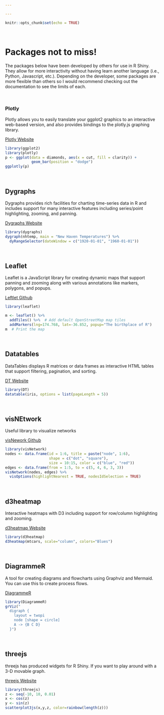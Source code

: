 ```yaml
---

---
```


```r
knitr::opts_chunk$set(echo = TRUE)
```
&nbsp;    
   

# Packages not to miss!  

The packages below have been developed by others for use in R Shiny. They allow for more interactivity without having learn another language (i.e., Python, Javascript, etc.). Depending on the developer, some packages are more flexible than others so I would recommend checking out the documentation to see the limits of each.  

&nbsp;  

### Plotly  

Plotly allows you to easily translate your ggplot2 graphics to an interactive web-based version, and also provides bindings to the plotly.js graphing library.  

[Plotly Website](https://plot.ly/r/)  

```r
library(ggplot2)
library(plotly)
p <- ggplot(data = diamonds, aes(x = cut, fill = clarity)) +
            geom_bar(position = "dodge")
ggplotly(p)
```
&nbsp;  

## Dygraphs

Dygraphs provides rich facilities for charting time-series data in R and includes support for many interactive features including series/point highlighting, zooming, and panning.  

[Dygraphs Website](http://rstudio.github.io/dygraphs)  

```r
library(dygraphs)
dygraph(nhtemp, main = "New Haven Temperatures") %>% 
  dyRangeSelector(dateWindow = c("1920-01-01", "1960-01-01"))
```
&nbsp;  

## Leaflet  

Leaflet is a JavaScript library for creating dynamic maps that support panning and zooming along with various annotations like markers, polygons, and popups.  

[Leftlet Github](http://rstudio.github.io/leaflet/)  

```r
library(leaflet)

m <- leaflet() %>%
  addTiles() %>%  # Add default OpenStreetMap map tiles
  addMarkers(lng=174.768, lat=-36.852, popup="The birthplace of R")
m  # Print the map
```
&nbsp;  

## Datatables  

DataTables displays R matrices or data frames as interactive HTML tables that support filtering, pagination, and sorting.  

[DT Website](http://rstudio.github.io/DT/)  

```r
library(DT)
datatable(iris, options = list(pageLength = 5))
```
&nbsp;  

## visNEtwork  

Useful library to visualize networks  

[visNework Github](http://dataknowledge.github.io/visNetwork)  

```r
library(visNetwork)
nodes <- data.frame(id = 1:6, title = paste("node", 1:6), 
                    shape = c("dot", "square"),
                    size = 10:15, color = c("blue", "red"))
edges <- data.frame(from = 1:5, to = c(5, 4, 6, 3, 3))
visNetwork(nodes, edges) %>%
  visOptions(highlightNearest = TRUE, nodesIdSelection = TRUE)
```
&nbsp;  

## d3heatmap  

Interactive heatmaps with D3 including support for row/column highlighting and zooming.  

[d3heatmap Website](https://github.com/rstudio/d3heatmap)  

```r
library(d3heatmap)
d3heatmap(mtcars, scale="column", colors="Blues")
```
&nbsp;  

## DiagrammeR  

A tool for creating diagrams and flowcharts using Graphviz and Mermaid. You can use this to create process flows.  

[DiagrammeR](http://rich-iannone.github.io/DiagrammeR/)  

```r
library(DiagrammeR)
grViz("
  digraph {
    layout = twopi
    node [shape = circle]
    A -> {B C D} 
  }")
```
&nbsp;  

## threejs  

threejs has produced widgets for R Shiny. If you want to play around with a 3-D movable graph.  

[threejs Website](https://github.com/bwlewis/rthreejs)  

```r
library(threejs)
z <- seq(-10, 10, 0.01)
x <- cos(z)
y <- sin(z)
scatterplot3js(x,y,z, color=rainbow(length(z)))
```




